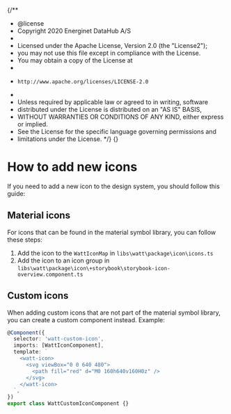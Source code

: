 {/**
 * @license
 * Copyright 2020 Energinet DataHub A/S
 *
 * Licensed under the Apache License, Version 2.0 (the "License2");
 * you may not use this file except in compliance with the License.
 * You may obtain a copy of the License at
 *
 *     http://www.apache.org/licenses/LICENSE-2.0
 *
 * Unless required by applicable law or agreed to in writing, software
 * distributed under the License is distributed on an "AS IS" BASIS,
 * WITHOUT WARRANTIES OR CONDITIONS OF ANY KIND, either express or implied.
 * See the License for the specific language governing permissions and
 * limitations under the License.
 */}
{}

<Meta title="Foundations/Icons/How to add new icons" />

# How to add new icons

If you need to add a new icon to the design system, you should follow this guide:

## Material icons

For icons that can be found in the material symbol library, you can follow these steps:

1. Add the icon to the `WattIconMap` in `libs\watt\package\icon\icons.ts`
2. Add the icon to an icon group in `libs\watt\package\icon\+storybook\storybook-icon-overview.component.ts`

## Custom icons

When adding custom icons that are not part of the material symbol library, you can create a custom
component instead. Example:

```ts
@Component({
  selector: 'watt-custom-icon',
  imports: [WattIconComponent],
  template: `
    <watt-icon>
      <svg viewBox="0 0 640 480">
        <path fill="red" d="M0 160h640v160H0z" />
      </svg>
    </watt-icon>
  `,
})
export class WattCustomIconComponent {}
```

